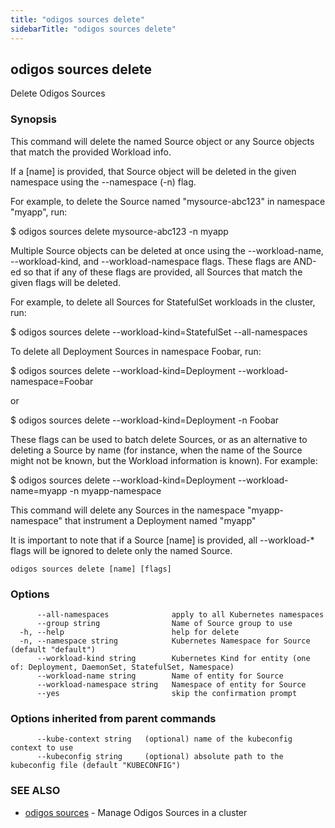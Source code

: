 ```yaml
---
title: "odigos sources delete"
sidebarTitle: "odigos sources delete"
---
```

## odigos sources delete

Delete Odigos Sources

### Synopsis

This command will delete the named Source object or any Source objects that match the provided Workload info.

If a [name] is provided, that Source object will be deleted in the given namespace using the --namespace (-n) flag.

For example, to delete the Source named "mysource-abc123" in namespace "myapp", run:

$ odigos sources delete mysource-abc123 -n myapp

Multiple Source objects can be deleted at once using the --workload-name, --workload-kind, and --workload-namespace flags.
These flags are AND-ed so that if any of these flags are provided, all Sources that match the given flags will be deleted.

For example, to delete all Sources for StatefulSet workloads in the cluster, run:

$ odigos sources delete --workload-kind=StatefulSet --all-namespaces

To delete all Deployment Sources in namespace Foobar, run:

$ odigos sources delete --workload-kind=Deployment --workload-namespace=Foobar

or

$ odigos sources delete --workload-kind=Deployment -n Foobar

These flags can be used to batch delete Sources, or as an alternative to deleting a Source by name (for instance, when
the name of the Source might not be known, but the Workload information is known). For example:

$ odigos sources delete --workload-kind=Deployment --workload-name=myapp -n myapp-namespace

This command will delete any Sources in the namespace "myapp-namespace" that instrument a Deployment named "myapp"

It is important to note that if a Source [name] is provided, all --workload-* flags will be ignored to delete only the named Source.


```
odigos sources delete [name] [flags]
```

### Options

```
      --all-namespaces              apply to all Kubernetes namespaces
      --group string                Name of Source group to use
  -h, --help                        help for delete
  -n, --namespace string            Kubernetes Namespace for Source (default "default")
      --workload-kind string        Kubernetes Kind for entity (one of: Deployment, DaemonSet, StatefulSet, Namespace)
      --workload-name string        Name of entity for Source
      --workload-namespace string   Namespace of entity for Source
      --yes                         skip the confirmation prompt
```

### Options inherited from parent commands

```
      --kube-context string   (optional) name of the kubeconfig context to use
      --kubeconfig string     (optional) absolute path to the kubeconfig file (default "KUBECONFIG")
```

### SEE ALSO

* [odigos sources](/cli/odigos_sources)	 - Manage Odigos Sources in a cluster